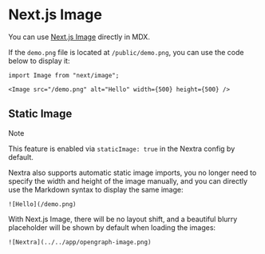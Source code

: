 # Next.js Image

You can use [Next.js Image](https://nextjs.org/docs/app/getting-started/images)
directly in MDX.

If the `demo.png` file is located at `/public/demo.png`, you can use the code
below to display it:

```mdx
import Image from "next/image";

<Image src="/demo.png" alt="Hello" width={500} height={500} />
```

## Static Image

> [!NOTE]
>
> This feature is enabled via `staticImage: true` in the Nextra config by
> default.

Nextra also supports automatic static image imports, you no longer need to
specify the width and height of the image manually, and you can directly use the
Markdown syntax to display the same image:

```mdx
![Hello](/demo.png)
```

With Next.js Image, there will be no layout shift, and a beautiful blurry
placeholder will be shown by default when loading the images:

```
![Nextra](../../app/opengraph-image.png)
```
